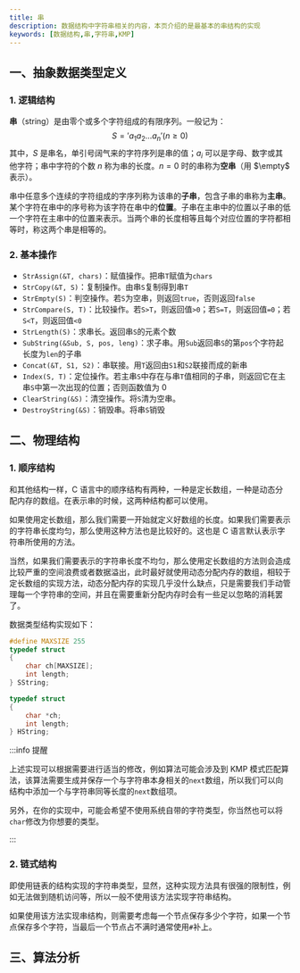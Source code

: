 ```yaml
---
title: 串
description: 数据结构中字符串相关的内容，本页介绍的是最基本的串结构的实现
keywords: [数据结构,串,字符串,KMP]
---
```


## 一、抽象数据类型定义

### 1. 逻辑结构

**串**（string）是由零个或多个字符组成的有限序列。一般记为：
$$
S='a_1a_2\dots a_n'(n\geqslant 0)
$$
其中，$S$ 是串名，单引号阔气来的字符序列是串的值；$a_i$ 可以是字母、数字或其他字符；串中字符的个数 $n$ 称为串的长度。$n=0$ 时的串称为**空串**（用 $\empty$ 表示）。

串中任意多个连续的字符组成的字序列称为该串的**子串**，包含子串的串称为**主串**。某个字符在串中的序号称为该字符在串中的**位置**。子串在主串中的位置以子串的低一个字符在主串中的位置来表示。当两个串的长度相等且每个对应位置的字符都相等时，称这两个串是相等的。



### 2. 基本操作

- `StrAssign(&T, chars)`：赋值操作。把串`T`赋值为`chars`
- `StrCopy(&T, S)`：复制操作。由串`S`复制得到串`T`
- `StrEmpty(S)`：判空操作。若`S`为空串，则返回`true`，否则返回`false`
- `StrCompare(S, T)`：比较操作。若`S>T`，则返回值`>0`；若`S=T`，则返回值`=0`；若`S<T`，则返回值`<0`
- `StrLength(S)`：求串长。返回串`S`的元素个数
- `SubString(&Sub, S, pos, leng)`：求子串。用`Sub`返回串`S`的第`pos`个字符起长度为`len`的子串
- `Concat(&T, S1, S2)`：串联接。用`T`返回由`S1`和`S2`联接而成的新串
- `Index(S, T)`：定位操作。若主串`S`中存在与串`T`值相同的子串，则返回它在主串`S`中第一次出现的位置；否则函数值为 0
- `ClearString(&S)`：清空操作。将`S`清为空串。
- `DestroyString(&S)`：销毁串。将串`S`销毁



## 二、物理结构

### 1. 顺序结构

和其他结构一样，C 语言中的顺序结构有两种，一种是定长数组，一种是动态分配内存的数组。在表示串的时候，这两种结构都可以使用。

如果使用定长数组，那么我们需要一开始就定义好数组的长度。如果我们需要表示的字符串长度均匀，那么使用这种方法也是比较好的。这也是 C 语言默认表示字符串所使用的方法。

当然，如果我们需要表示的字符串长度不均匀，那么使用定长数组的方法则会造成比较严重的空间浪费或者数据溢出，此时最好就使用动态分配内存的数组，相较于定长数组的实现方法，动态分配内存的实现几乎没什么缺点，只是需要我们手动管理每一个字符串的空间，并且在需要重新分配内存时会有一些足以忽略的消耗罢了。

数据类型结构实现如下：

<Tabs>

<TabItem value="Const" label="定长顺序串">

```c
#define MAXSIZE 255
typedef struct
{
    char ch[MAXSIZE];
    int length;
} SString;
```

</TabItem>

<TabItem value="Variable" label="动态顺序串">

```c
typedef struct
{
    char *ch;
    int length;
} HString;
```

</TabItem>

</Tabs>

:::info 提醒

上述实现可以根据需要进行适当的修改，例如算法可能会涉及到 KMP 模式匹配算法，该算法需要生成并保存一个与字符串本身相关的`next`数组，所以我们可以向结构中添加一个与字符串同等长度的`next`数组项。

另外，在你的实现中，可能会希望不使用系统自带的字符类型，你当然也可以将`char`修改为你想要的类型。

:::



### 2. 链式结构

即使用链表的结构实现的字符串类型，显然，这种实现方法具有很强的限制性，例如无法做到随机访问等，所以一般不使用该方法实现字符串结构。

如果使用该方法实现串结构，则需要考虑每一个节点保存多少个字符，如果一个节点保存多个字符，当最后一个节点占不满时通常使用`#`补上。



## 三、算法分析


